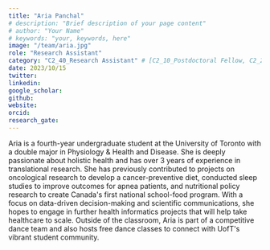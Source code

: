 ```yaml
---
title: "Aria Panchal"
# description: "Brief description of your page content"
# author: "Your Name"
# keywords: "your, keywords, here"
image: "/team/aria.jpg"
role: "Research Assistant"
category: "C2_40_Research Assistant" # [C2_10_Postdoctoral Fellow, C2_20_PhD Student, C2_30_MSc Student, C2_40_Intern, C2_50_Research Assistant, C2_60_Summer Student]
date: 2023/10/15
twitter:
linkedin: 
google_scholar: 
github:
website: 
orcid: 
research_gate:
---
```


Aria is a fourth-year undergraduate student at the University of Toronto with a double major in Physiology & Health and Disease. She is deeply passionate about holistic health and has over 3 years of experience in translational research. She has previously contributed to projects on oncological research to develop a cancer-preventive diet, conducted sleep studies to improve outcomes for apnea patients, and nutritional policy research to create Canada's first national school-food program. With a focus on data-driven decision-making and scientific communications, she hopes to engage in further health informatics projects that will help take healthcare to scale. Outside of the classroom, Aria is part of a competitive dance team and also hosts free dance classes to connect with UofT's vibrant student community. 
